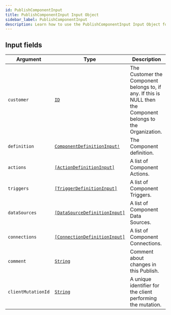 ```yaml
---
id: PublishComponentInput
title: PublishComponentInput Input Object
sidebar_label: PublishComponentInput
description: Learn how to use the PublishComponentInput Input Object for Prismatic's API.
---
```


## Input fields

| Argument           | Type                                                                                   | Description                                                                                                    |
| ------------------ | -------------------------------------------------------------------------------------- | -------------------------------------------------------------------------------------------------------------- |
| `customer`         | [`ID`](api/schema/scalar/ID.mdx)                                                       | The Customer the Component belongs to, if any. If this is NULL then the Component belongs to the Organization. |
| `definition`       | [`ComponentDefinitionInput!`](api/schema/input_object/ComponentDefinitionInput.mdx)    | The Component definition.                                                                                      |
| `actions`          | [`[ActionDefinitionInput]`](api/schema/input_object/ActionDefinitionInput.mdx)         | A list of Component Actions.                                                                                   |
| `triggers`         | [`[TriggerDefinitionInput]`](api/schema/input_object/TriggerDefinitionInput.mdx)       | A list of Component Triggers.                                                                                  |
| `dataSources`      | [`[DataSourceDefinitionInput]`](api/schema/input_object/DataSourceDefinitionInput.mdx) | A list of Component Data Sources.                                                                              |
| `connections`      | [`[ConnectionDefinitionInput]`](api/schema/input_object/ConnectionDefinitionInput.mdx) | A list of Component Connections.                                                                               |
| `comment`          | [`String`](api/schema/scalar/String.mdx)                                               | Comment about changes in this Publish.                                                                         |
| `clientMutationId` | [`String`](api/schema/scalar/String.mdx)                                               | A unique identifier for the client performing the mutation.                                                    |
